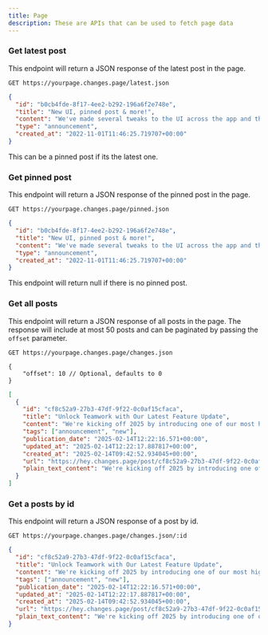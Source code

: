 ```yaml
---
title: Page
description: These are APIs that can be used to fetch page data
---
```


### Get latest post

This endpoint will return a JSON response of the latest post in the page.

```text title="Request"
GET https://yourpage.changes.page/latest.json
```

```json title="200 OK"
{
  "id": "b0cb4fde-8f17-4ee2-b292-196a6f2e748e",
  "title": "New UI, pinned post & more!",
  "content": "We've made several tweaks to the UI across the app and the most important change is the new editor.",
  "type": "announcement",
  "created_at": "2022-11-01T11:46:25.719707+00:00"
}
```

<Callout>This can be a pinned post if its the latest one.</Callout>

### Get pinned post

This endpoint will return a JSON response of the pinned post in the page.

```text title="Request" icon="🔍"
GET https://yourpage.changes.page/pinned.json
```

```json title="200 OK"
{
  "id": "b0cb4fde-8f17-4ee2-b292-196a6f2e748e",
  "title": "New UI, pinned post & more!",
  "content": "We've made several tweaks to the UI across the app and the most important change is the new editor.",
  "type": "announcement",
  "created_at": "2022-11-01T11:46:25.719707+00:00"
}
```

<Callout>This endpoint will return null if there is no pinned post.</Callout>

### Get all posts

This endpoint will return a JSON response of all posts in the page. The response will include at most 50 posts and can be paginated by passing the `offset` parameter.

```text title="Request"
GET https://yourpage.changes.page/changes.json

{
	"offset": 10 // Optional, defaults to 0
}
```

```json title="Response: 200 OK"
[
  {
    "id": "cf8c52a9-27b3-47df-9f22-0c0af15cfaca",
    "title": "Unlock Teamwork with Our Latest Feature Update",
    "content": "We're kicking off 2025 by introducing one of our most highly requested features!",
    "tags": ["announcement", "new"],
    "publication_date": "2025-02-14T12:22:16.571+00:00",
    "updated_at": "2025-02-14T12:22:17.887817+00:00",
    "created_at": "2025-02-14T09:42:52.934045+00:00",
    "url": "https://hey.changes.page/post/cf8c52a9-27b3-47df-9f22-0c0af15cfaca/unlock-teamwork-with-our-latest-feature-update",
    "plain_text_content": "We're kicking off 2025 by introducing one of our most highly requested features!"
  }
]
```

### Get a posts by id

This endpoint will return a JSON response of a post by id.

```text title="Request"
GET https://yourpage.changes.page/changes.json/:id
```

```json title="Response: 200 OK"
{
  "id": "cf8c52a9-27b3-47df-9f22-0c0af15cfaca",
  "title": "Unlock Teamwork with Our Latest Feature Update",
  "content": "We're kicking off 2025 by introducing one of our most highly requested features!",
  "tags": ["announcement", "new"],
  "publication_date": "2025-02-14T12:22:16.571+00:00",
  "updated_at": "2025-02-14T12:22:17.887817+00:00",
  "created_at": "2025-02-14T09:42:52.934045+00:00",
  "url": "https://hey.changes.page/post/cf8c52a9-27b3-47df-9f22-0c0af15cfaca/unlock-teamwork-with-our-latest-feature-update",
  "plain_text_content": "We're kicking off 2025 by introducing one of our most highly requested features!"
}
```
